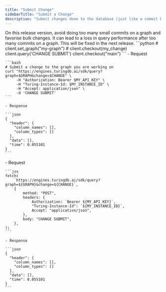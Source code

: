 ```yaml
---
title: "Submit Change"
sidebarTitle: "Submit a Change"
description: "Submit changes done to the database (just like a commit being submited in git)"
---
```

<Warning>
   On this release version, avoid doing too many small commits on a graph and favorise bulk changes. It can lead to a loss in query performance after too many commits on a graph. This will be fixed in the next release. 
</Warning>

<Tabs>
  <Tab title="Python SDK">
    ```python
    # client.set_graph("my-graph")
    # client.checkout(my_change)
    client.query('CHANGE SUBMIT')
    client.checkout("main")
    ```
  </Tab>
  <Tab title="cURL">
    - Request

    ```bash
    # Submit a change to the graph you are working on
    curl "https://engines.turingdb.ai/sdk/query?graph=$GRAPH&change=$CHANGE" \
         -H "Authorization: Bearer $MY_API_KEY" \
         -H "Turing-Instance-Id: $MY_INSTANCE_ID" \
         -H "Accept: application/json" \
         -d 'CHANGE SUBMIT'
    ```

    - Response

    ```json
    {
      "header": {
        "column_names": [],
        "column_types": []
      },
      "data": [],
      "time": 0.055101
    }
    ```
  </Tab>
  <Tab title="Javascript">
    - Request

    ```jsx
    fetch(
    	`https://engines.turingdb.ai/sdk/query?graph=${GRAPH}&change=${CHANGE}`,
    	{
    		method: "POST",
    		headers: {
    			Authorization: `Bearer ${MY_API_KEY}`,
    			"Turing-Instance-Id": `${MY_INSTANCE_ID}`,
    			Accept: "application/json",
    		},
    		body: "CHANGE SUBMIT",
    	},
    );
    ```

    - Response

    ```json
    {
      "header": {
        "column_names": [],
        "column_types": []
      },
      "data": [],
      "time": 0.055101
    }
    ```
  </Tab>
</Tabs>
